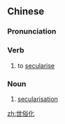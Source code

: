 ==Chinese==
{{zh-forms|type=21}}

===Pronunciation===
{{zh-pron
|m=shìsúhuà
|c=sai3 zuk6 faa3
|cat=v,n
}}

===Verb===
{{zh-verb}}

# to [[secularise]]

===Noun===
{{zh-noun}}

# [[secularisation]]

[[zh:世俗化]]